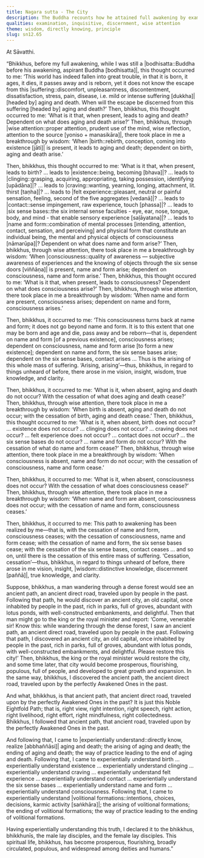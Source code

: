 ```yaml
---
title: Nagara sutta - The City
description: The Buddha recounts how he attained full awakening by examining the principle of dependent co-arising. He likens this realization to a man discovering an ancient, forgotten city.
qualities: examination, inquisitive, discernment, wise attention
theme: wisdom, directly knowing, principle
slug: sn12.65
---
```


At Sāvatthi.

“Bhikkhus, before my full awakening, while I was still a |bodhisatta::Buddha before his awakening, aspirant Buddha [bodhisatta]|, this thought occurred to me: ‘This world has indeed fallen into great trouble, in that it is born, it ages, it dies, it passes away and is reborn, yet it does not know the escape from this |suffering::discomfort, unpleasantness, discontentment, dissatisfaction, stress, pain, disease, i.e. mild or intense suffering [dukkha]| [headed by] aging and death. When will the escape be discerned from this suffering [headed by] aging and death?’ Then, bhikkhus, this thought occurred to me: ‘What is it that, when present, leads to aging and death? Dependent on what does aging and death arise?’ Then, bhikkhus, through |wise attention::proper attention, prudent use of the mind, wise reflection, attention to the source [yoniso + manasikāra]|, there took place in me a breakthrough by wisdom: ‘When |birth::rebirth, conception, coming into existence [jāti]| is present, it leads to aging and death; dependent on birth, aging and death arise.’

Then, bhikkhus, this thought occurred to me: ‘What is it that, when present, leads to birth? ... leads to |existence::being, becoming [bhava]|? ... leads to |clinging::grasping, acquiring, appropriating, taking possession, identifying [upādāna]|? ... leads to |craving::wanting, yearning, longing, attachment, lit. thirst [taṇha]|? ... leads to |felt experience::pleasant, neutral or painful sensation, feeling, second of the five aggregates [vedanā]|? ... leads to |contact::sense impingement, raw experience, touch [phassa]|? ... leads to |six sense bases::the six internal sense faculties - eye, ear, nose, tongue, body, and mind - that enable sensory experience [saḷāyatana]|? ... leads to |name and form::combination of mental processes [intending, attention, contact, sensation, and perceiving] and physical form that constitute an individual being, the mental and physical objects of consciousness [nāmarūpa]|? Dependent on what does name and form arise?’ Then, bhikkhus, through wise attention, there took place in me a breakthrough by wisdom: ‘When |consciousness::quality of awareness — subjective awareness of experiences and the knowing of objects through the six sense doors [viññāṇa]| is present, name and form arise; dependent on consciousness, name and form arise.’ Then, bhikkhus, this thought occured to me: ‘What is it that, when present, leads to consciousness? Dependent on what does consciousness arise?’ Then, bhikkhus, through wise attention, there took place in me a breakthrough by wisdom: ‘When name and form are present, consciousness arises; dependent on name and form, consciousness arises.’

Then, bhikkhus, it occurred to me: ‘This consciousness turns back at name and form; it does not go beyond name and form. It is to this extent that one may be born and age and die, pass away and be reborn—that is, dependent on name and form [of a previous existence], consciousness arises; dependent on consciousness, name and form arise [to form a new existence]; dependent on name and form, the six sense bases arise; dependent on the six sense bases, contact arises ... Thus is the arising of this whole mass of suffering. ‘Arising, arising’—thus, bhikkhus, in regard to things unheard of before, there arose in me vision, insight, wisdom, true knowledge, and clarity.

Then, bhikkhus, it occurred to me: ‘What is it, when absent, aging and death do not occur? With the cessation of what does aging and death cease?’ Then, bhikkhus, through wise attention, there took place in me a breakthrough by wisdom: ‘When birth is absent, aging and death do not occur; with the cessation of birth, aging and death cease.’ Then, bhikkhus, this thought occurred to me: ‘What is it, when absent, birth does not occur? ... existence does not occur? ... clinging does not occur? ... craving does not occur? ... felt experience does not occur? ... contact does not occur? ... the six sense bases do not occur? ... name and form do not occur? With the cessation of what do name and form cease?’ Then, bhikkhus, through wise attention, there took place in me a breakthrough by wisdom: ‘When consciousness is absent, name and form do not occur; with the cessation of consciousness, name and form cease.’

Then, bhikkhus, it occurred to me: ‘What is it, when absent, consciousness does not occur? With the cessation of what does consciousness cease?’ Then, bhikkhus, through wise attention, there took place in me a breakthrough by wisdom: ‘When name and form are absent, consciousness does not occur; with the cessation of name and form, consciousness ceases.’

Then, bhikkhus, it occurred to me: This path to awakening has been realized by me—that is, with the cessation of name and form, consciousness ceases; with the cessation of consciousness, name and form cease; with the cessation of name and form, the six sense bases cease; with the cessation of the six sense bases, contact ceases ... and so on, until there is the cessation of this entire mass of suffering. ‘Cessation, cessation’—thus, bhikkhus, in regard to things unheard of before, there arose in me vision, insight, |wisdom::distinctive knowledge, discernment [paññā]|, true knowledge, and clarity.

Suppose, bhikkhus, a man wandering through a dense forest would see an ancient path, an ancient direct road, traveled upon by people in the past. Following that path, he would discover an ancient city, an old capital, once inhabited by people in the past, rich in parks, full of groves, abundant with lotus ponds, with well-constructed embankments, and delightful. Then that man might go to the king or the royal minister and report: ‘Come, venerable sir! Know this: while wandering through the dense forest, I saw an ancient path, an ancient direct road, traveled upon by people in the past. Following that path, I discovered an ancient city, an old capital, once inhabited by people in the past, rich in parks, full of groves, abundant with lotus ponds, with well-constructed embankments, and delightful. Please restore this city!’ Then, bhikkhus, the king or the royal minister would restore the city, and some time later, that city would become prosperous, flourishing, populous, full of people, and developed to great growth and expansion. In the same way, bhikkhus, I discovered the ancient path, the ancient direct road, traveled upon by the perfectly Awakened Ones in the past.

And what, bhikkhus, is that ancient path, that ancient direct road, traveled upon by the perfectly Awakened Ones in the past? It is just this Noble Eightfold Path; that is, right view, right intention, right speech, right action, right livelihood, right effort, right mindfulness, right collectedness. Bhikkhus, I followed that ancient path, that ancient road, traveled upon by the perfectly Awakened Ones in the past.

And following that, I came to |experientially understand::directly know, realize [abbhaññāsi]| aging and death; the arising of aging and death; the ending of aging and death; the way of practice leading to the end of aging and death. Following that, I came to experientially understand birth ... experientially understand existence ... experientially understand clinging ... experientially understand craving ... experientially understand felt experience ... experientially understand contact ... experientially understand the six sense bases ... experientially understand name and form ... experientially understand consciousness. Following that, I came to experientially understand |volitional formations::intentions, choices, decisions, karmic activity [saṅkhāra]|; the arising of volitional formations; the ending of volitional formations; the way of practice leading to the ending of volitional formations.

Having experientially understanding this truth, I declared it to the bhikkhus, bhikkhunīs, the male lay disciples, and the female lay disciples. This spiritual life, bhikkhus, has become prosperous, flourishing, broadly circulated, populous, and widespread among deities and humans.”